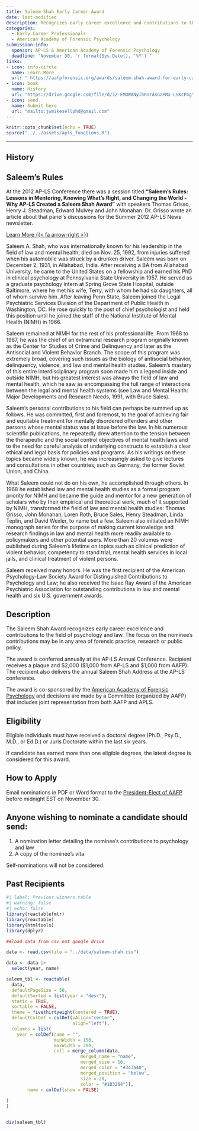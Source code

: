 ```yaml
---
title: Saleem Shah Early Career Award
date: last-modified
description: Recognizes early career excellence and contributions to the field of psychology and law with a focus on forensic practice, research, or public policy.
categories: 
  - Early Career Professionals
  - American Academy of Forensic Psychology
submission-info:
  sponsor: AP-LS & American Academy of Forensic Psychology
  deadline: "November 30, `r format(Sys.Date(), '%Y')`" 
links:
- icon: info-circle
  name: Learn More
  url: " https://aafpforensic.org/awards/saleem-shah-award-for-early-career-excellence-in-psychology-and-law/"
- icon: book
  name: History
  url: "https://drive.google.com/file/d/12-EMOWANyIhRnrAsGaPMx-LSKcP4gYDy/view?usp=sharing"
- icon: send
  name: Submit here
  url: "mailto:jwmikesellphd@gmail.com"
---
```


```r
knitr::opts_chunk$set(echo = TRUE)
source("../../assets/apls_functions.R")
```

<hr>

::: panel-tabset
## History

::: {.callout-note collapse="true"}
## Saleem's Rules

At the 2012 AP-LS Conference there was a session titled:**"Saleem's Rules: Lessons in Mentoring, Knowing What's Right, and Changing the World - Why AP-LS Created a Saleem Shah Award"** with speakers Thomas Grisso, Henry J. Steadman, Edward Mulvey and John Monahan. Dr. Grisso wrote an article about that panel's discussions for the Summer 2012 AP-LS News newsletter.

[Learn More {{< fa arrow-right >}}](https://drive.google.com/file/d/12-EMOWANyIhRnrAsGaPMx-LSKcP4gYDy/view?usp=sharing){.btn-action .btn .btn-primary .btn-lg role="button"}
:::

Saleem A. Shah, who was internationally known for his leadership in the field of law and mental health, died on Nov. 25, 1992, from injuries suffered when his automobile was struck by a drunken driver. Saleem was born on December 2, 1931, in Allahabad, India. After receiving a BA from Allahabad University, he came to the United States on a fellowship and earned his PhD in clinical psychology at Pennsylvania State University in 1957. He served as a graduate psychology intern at Spring Grove State Hospital, outside Baltimore, where he met his wife, Terry, with whom he had six daughters, all of whom survive him. After leaving Penn State, Saleem joined the Legal Psychiatric Services Division of the Department of Public Health in Washington, DC. He rose quickly to the post of chief psychologist and held this position until he joined the staff of the National Institute of Mental Health (NIMH) in 1966.

Saleem remained at NIMH for the rest of his professional life. From 1968 to 1987, he was the chief of an extramural research program originally known as the Center for Studies of Crime and Delinquency and later as the Antisocial and Violent Behavior Branch. The scope of this program was extremely broad, covering such issues as the biology of antisocial behavior, delinquency, violence, and law and mental health studies. Saleem's mastery of this entire interdisciplinary program soon made him a legend inside and outside NIMH, but his greatest interest was always the field of law and mental health, which he saw as encompassing the full range of interactions between the legal and mental health systems (see Law and Mental Health: Major Developments and Research Needs, 1991, with Bruce Sales).

Saleem's personal contributions to his field can perhaps be summed up as follows. He was committed, first and foremost, to the goal of achieving fair and equitable treatment for mentally disordered offenders and other persons whose mental status was at issue before the law. In his numerous scientific publications, he repeatedly drew attention to the tension between the therapeutic and the social control objectives of mental health laws and to the need for careful analysis of underlying constructs to establish a clear ethical and legal basis for policies and programs. As his writings on these topics became widely known, he was increasingly asked to give lectures and consultations in other countries, such as Germany, the former Soviet Union, and China.

What Saleem could not do on his own, he accomplished through others. In 1968 he established law and mental health studies as a formal program priority for NIMH and became the guide and mentor for a new generation of scholars who by their empirical and theoretical work, much of it supported by NIMH, transformed the field of law and mental health studies: Thomas Grisso, John Monahan, Loren Roth, Bruce Sales, Henry Steadman, Linda Teplin, and David Wexler, to name but a few. Saleem also initiated an NIMH monograph series for the purpose of making current knowledge and research findings in law and mental health more readily available to policymakers and other potential users. More than 20 volumes were published during Saleem's lifetime on topics such as clinical prediction of violent behavior, competency to stand trial, mental health services in local jails, and clinical treatment of violent persons.

Saleem received many honors. He was the first recipient of the American Psychology-Law Society Award for Distinguished Contributions to Psychology and Law; he also received the Isaac Ray Award of the American Psychiatric Association for outstanding contributions in law and mental health and six U.S. government awards.

## Description

The Saleem Shah Award recognizes early career excellence and contributions to the field of psychology and law. The focus on the nominee's contributions may be in any area of forensic practice, research or public policy.

The award is conferred annually at the AP-LS Annual Conference. Recipient receives a plaque and \$2,000 (\$1,000 from AP-LS and \$1,000 from AAFP). The recipient also delivers the annual Saleem Shah Address at the AP-LS conference.

The award is co-sponsored by the [American Academy of Forensic Psychology](http://aafpforensic.org/) and decisions are made by a Committee (organized by AAFP) that includes joint representation from both AAFP and APLS.

## Eligibility

Eligible individuals must have received a doctoral degree (Ph.D., Psy.D., M.D., or Ed.D.) or Juris Doctorate within the last six years.

::: {callout-note}
If candidate has earned more than one eligible degrees, the latest degree is considered for this award.
:::

## How to Apply

Email nominations in PDF or Word format to the [President-Elect of AAFP](https://aafpforensic.org/who-we-are/) before midnight EST on November 30.

::: callout-tip
## Anyone wishing to nominate a candidate should send:

1.  A nomination letter detailing the nominee's contributions to psychology and law
2.  A copy of the nominee's vita
:::

Self-nominations will not be considered.

## Past Recipients


```r
#| label: Previous winners table 
#| warning: false
#| echo: false
library(reactablefmtr)
library(reactable)
library(htmltools)
library(dplyr)

##load data from csv not google drive

data <- read.csv(file = "../data/saleem-shah.csv")

data <- data |> 
  select(year, name)

saleem_tbl <- reactable(
  data,
  defaultPageSize = 50,
  defaultSorted = list(year = "desc"),
  static = TRUE,
  sortable = FALSE,
  theme = fivethirtyeight(centered = TRUE),
  defaultColDef = colDef(vAlign="center",
                         align="left"),
  columns = list(
    year = colDef(name = "",
                  minWidth = 150,
                  maxWidth = 200,
                  cell = merge_column(data, 
                            merged_name = "name",
                            merged_size = 16,
                            merged_color = "#343a40",
                            merged_position = "below",
                            size = 20,
                            color = "#1B3264")),
        name = colDef(show = FALSE)
                
)
) 


div(saleem_tbl)

```
:::